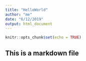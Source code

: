 ```yaml
---
title: "HelloWorld"
author: "me"
date: "6/12/2019"
output: html_document
---
```


```r
knitr::opts_chunk$set(echo = TRUE)
```

## This is a markdown file

